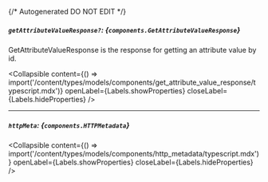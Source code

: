 {/* Autogenerated DO NOT EDIT  */}

##### `getAttributeValueResponse?`: *{`components.GetAttributeValueResponse`}*
GetAttributeValueResponse is the response for getting an attribute value by id.

<Collapsible content={() => import('/content/types/models/components/get_attribute_value_response/typescript.mdx')} openLabel={Labels.showProperties} closeLabel={Labels.hideProperties} />


---
##### `httpMeta`: *{`components.HTTPMetadata`}*

<Collapsible content={() => import('/content/types/models/components/http_metadata/typescript.mdx')} openLabel={Labels.showProperties} closeLabel={Labels.hideProperties} />



